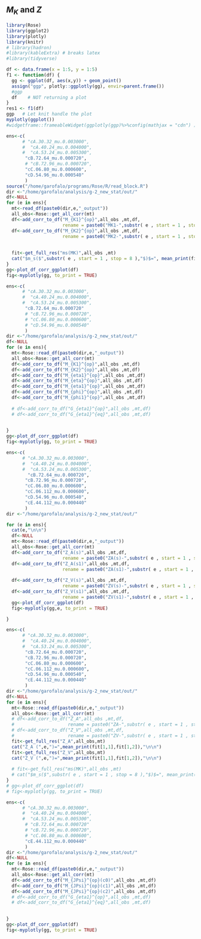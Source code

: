 ## $M_K$ and $Z$ {#M_K}

```r
library(Rose)
library(ggplot2)
library(plotly)
library(knitr)
# library(hadron)
#library(kableExtra) # breaks latex
#library(tidyverse)

df <- data.frame(x = 1:5, y = 1:5)
f1 <- function(df) {
  gg <- ggplot(df, aes(x,y)) + geom_point()
  assign("ggp", plotly::ggplotly(gg), envir=parent.frame())
  #ggp
  df    # NOT returning a plot
}
res1 <- f1(df)
ggp   # Let knit handle the plot
myplotly(ggplot())
#widgetframe::frameableWidget(ggplotly(ggp)%>%config(mathjax = "cdn") )
```


```r
ens<-c(
      # "cA.30.32_mu.0.003000",
      #  "cA.40.24_mu.0.004000",
      #  "cA.53.24_mu.0.005300",
       "cB.72.64_mu.0.000720",
       # "cB.72.96_mu.0.000720",
       "cC.06.80_mu.0.000600",
       "cD.54.96_mu.0.000540"
       )
source("/home/garofalo/programs/Rose/R/read_block.R")
dir <-"/home/garofalo/analysis/g-2_new_stat/out/"
df<-NULL
for (e in ens){
  mt<-read_df(paste0(dir,e,"_output"))
  all_obs<-Rose::get_all_corr(mt)
  df<-add_corr_to_df("M_{K1}^{op}",all_obs ,mt,df, 
                     rename = paste0("MK1-",substr( e , start = 1 , stop = 8 )))
  df<-add_corr_to_df("M_{K2}^{op}",all_obs ,mt,df,
                     rename = paste0("MK2-",substr( e , start = 1 , stop = 8 )))
  
  
  fit<-get_full_res("ms(MK)",all_obs ,mt)
  cat("$m_s($",substr( e , start = 1 , stop = 8 ),"$)$=", mean_print(fit[1,1],fit[1,2]), "\n\n")
}
gg<-plot_df_corr_ggplot(df)
fig<-myplotly(gg, to_print = TRUE)
```




```r
ens<-c(
      # "cA.30.32_mu.0.003000",
      #  "cA.40.24_mu.0.004000",
      #  "cA.53.24_mu.0.005300",
       "cB.72.64_mu.0.000720"
       # "cB.72.96_mu.0.000720",
       # "cC.06.80_mu.0.000600",
       # "cD.54.96_mu.0.000540"
       )
dir <-"/home/garofalo/analysis/g-2_new_stat/out/"
df<-NULL
for (e in ens){
  mt<-Rose::read_df(paste0(dir,e,"_output"))
  all_obs<-Rose::get_all_corr(mt)
  df<-add_corr_to_df("M_{K1}^{op}",all_obs ,mt,df)
  df<-add_corr_to_df("M_{K2}^{op}",all_obs ,mt,df)
  df<-add_corr_to_df("M_{eta1}^{op}",all_obs ,mt,df)
  df<-add_corr_to_df("M_{eta}^{op}",all_obs ,mt,df)
  df<-add_corr_to_df("M_{eta1}^{op}",all_obs ,mt,df)
  df<-add_corr_to_df("M_{phi}^{op}",all_obs ,mt,df)
  df<-add_corr_to_df("M_{phi1}^{op}",all_obs ,mt,df)
  
  # df<-add_corr_to_df("G_{eta1}^{op}",all_obs ,mt,df)
  # df<-add_corr_to_df("G_{eta1}^{eq}",all_obs ,mt,df)
  

}
gg<-plot_df_corr_ggplot(df)
fig<-myplotly(gg, to_print = TRUE)
```


```r
ens<-c(
      # "cA.30.32_mu.0.003000",
      #  "cA.40.24_mu.0.004000",
      #  "cA.53.24_mu.0.005300",
        "cB.72.64_mu.0.000720",
       "cB.72.96_mu.0.000720",
       "cC.06.80_mu.0.000600",
       "cC.06.112_mu.0.000600",
       "cD.54.96_mu.0.000540",
       "cE.44.112_mu.0.000440"
       )
dir <-"/home/garofalo/analysis/g-2_new_stat/out/"

for (e in ens){
  cat(e,"\n\n")
  df<-NULL
  mt<-Rose::read_df(paste0(dir,e,"_output"))
  all_obs<-Rose::get_all_corr(mt)
  df<-add_corr_to_df("Z_A(s)",all_obs ,mt,df,
                     rename = paste0("ZA(s)-",substr( e , start = 1 , stop = 8 )))
  df<-add_corr_to_df("Z_A(s1)",all_obs ,mt,df,
                     rename = paste0("ZA(s1)-",substr( e , start = 1 , stop = 8 )))
  
  df<-add_corr_to_df("Z_V(s)",all_obs ,mt,df,
                     rename = paste0("ZV(s)-",substr( e , start = 1 , stop = 8 )))
  df<-add_corr_to_df("Z_V(s1)",all_obs ,mt,df,
                     rename = paste0("ZV(s1)-",substr( e , start = 1 , stop = 8 )))
  gg<-plot_df_corr_ggplot(df)
  fig<-myplotly(gg,e, to_print = TRUE)

}
```


```r
ens<-c(
      # "cA.30.32_mu.0.003000",
      #  "cA.40.24_mu.0.004000",
      #  "cA.53.24_mu.0.005300",
       "cB.72.64_mu.0.000720",
       "cB.72.96_mu.0.000720",
       "cC.06.80_mu.0.000600",
       "cC.06.112_mu.0.000600",
       "cD.54.96_mu.0.000540",
       "cE.44.112_mu.0.000440"
       )
dir <-"/home/garofalo/analysis/g-2_new_stat/out/"
df<-NULL
for (e in ens){
  mt<-Rose::read_df(paste0(dir,e,"_output"))
  all_obs<-Rose::get_all_corr(mt)
  # df<-add_corr_to_df("Z_A",all_obs ,mt,df, 
  #                    rename = paste0("ZA-",substr( e , start = 1 , stop = 8 )))
  # df<-add_corr_to_df("Z_V",all_obs ,mt,df,
  #                    rename = paste0("ZV-",substr( e , start = 1 , stop = 8 )))
  fit<-get_full_res("Z_A",all_obs,mt)
  cat("Z_A (",e,")=",mean_print(fit[1,1],fit[1,2]),"\n\n")
  fit<-get_full_res("Z_V",all_obs,mt)
  cat("Z_V (",e,")=",mean_print(fit[1,1],fit[1,2]),"\n\n")
  
  # fit<-get_full_res("ms(MK)",all_obs ,mt)
  # cat("$m_s($",substr( e , start = 1 , stop = 8 ),"$)$=", mean_print(fit[1,1],fit[1,2]), "\n\n")
}
# gg<-plot_df_corr_ggplot(df)
# fig<-myplotly(gg, to_print = TRUE)
```


```r
ens<-c(
      # "cA.30.32_mu.0.003000",
      #  "cA.40.24_mu.0.004000",
      #  "cA.53.24_mu.0.005300",
       # "cB.72.64_mu.0.000720"
       # "cB.72.96_mu.0.000720",
       # "cC.06.80_mu.0.000600",
       "cE.44.112_mu.0.000440"
       )
dir <-"/home/garofalo/analysis/g-2_new_stat/out/"
df<-NULL
for (e in ens){
  mt<-Rose::read_df(paste0(dir,e,"_output"))
  all_obs<-Rose::get_all_corr(mt)
  df<-add_corr_to_df("M_{JPsi}^{op}(c0)",all_obs ,mt,df)
  df<-add_corr_to_df("M_{JPsi}^{op}(c1)",all_obs ,mt,df)
  df<-add_corr_to_df("M_{JPsi}^{op}(c2)",all_obs ,mt,df)
  # df<-add_corr_to_df("G_{eta1}^{op}",all_obs ,mt,df)
  # df<-add_corr_to_df("G_{eta1}^{eq}",all_obs ,mt,df)
  

}
gg<-plot_df_corr_ggplot(df)
fig<-myplotly(gg, to_print = TRUE)
```
